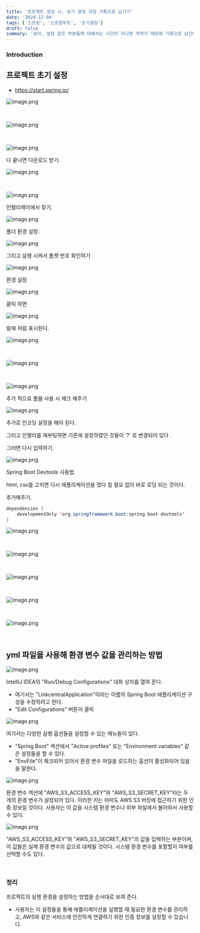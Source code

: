 ```yaml
---
title: '프로젝트 생성 시, 초기 설정 과정 기록으로 남기기'
date: '2024-12-04'
tags: ['스프링', '스프링부트', '초기설정']
draft: false
summary: '설치, 설정 같은 부분들에 대해서는 시간이 지나면 까먹기 때문에 기록으로 남긴다'
---
```


### Introduction

<TOCInline toc={props.toc} exclude="Introduction" />




## 프로젝트 초기 설정

- https://start.spring.io/

![image.png](/static/images/이미지84.png)

<br/>

![image.png](/static/images/이미지85.png)

<br/>

![image.png](/static/images/이미지86.png)



다 끝나면 다운로드 받기.


![image.png](/static/images/이미지87.png)


<br/>

![image.png](/static/images/이미지88.png)



인텔리제이에서 찾기.


![image.png](/static/images/이미지89.png)


폴더 환경 설정.

![image.png](/static/images/이미지90.png)


그리고 실행 시켜서 톰켓 번호 확인하기


![image.png](/static/images/이미지91.png)


환경 설정


![image.png](/static/images/이미지92.png)


클릭 하면


![image.png](/static/images/이미지93.png)



밑에 처럼 표시된다.

![image.png](/static/images/이미지94.png)


<br/>


![image.png](/static/images/이미지95.png)

<br/>


![image.png](/static/images/이미지96.png)



추가 적으로 롬봄 사용 시 체크 해주기

![image.png](/static/images/이미지97.png)




추가로 인코딩 설정을 해야 된다.

그리고 인텔리를 재부팅하면 기존에 설정하였던 것들이 ‘?’ 로 변경되어 있다 .

그러면 다시 입력하기.

![image.png](/static/images/이미지98.png)



Spring Boot Devtools 사용법

html, css를 고치면 다시 애플리케이션을 껐다 킬 필요 없이 바로 로딩 되는 것이다.



추가해주기.

```java
dependencies {
    developmentOnly 'org.springframework.boot:spring-boot-devtools'
}
````

![image.png](/static/images/이미지99.png)

<br/>


![image.png](/static/images/이미지100.png)


<br/>

![image.png](/static/images/이미지101.png)



<br/>


![image.png](/static/images/이미지102.png)



<br/>


![image.png](/static/images/이미지103.png)

<br/>

## yml 파일을 사용해 환경 변수 값을 관리하는 방법

![image.png](/static/images/이미지104.png)


IntelliJ IDEA의 "Run/Debug Configurations" 대화 상자를 열여 준다.
- 여기서는 "LinkcentralApplication"이라는 이름의 Spring Boot 애플리케이션 구성을 수정하려고 한다.
- "Edit Configurations" 버튼이 클릭

![image.png](/static/images/이미지105.png)




여기서는 다양한 실행 옵션들을 설정할 수 있는 메뉴들이 있다.
- "Spring Boot" 섹션에서 "Active profiles" 또는 "Environment variables" 같은 설정들을 할 수 있다.
- "EnvFile"이 체크되어 있어서 환경 변수 파일을 로드하는 옵션이 활성화되어 있음을 말한다.


![image.png](/static/images/이미지106.png)



환경 변수 섹션에 "AWS_S3_ACCESS_KEY"와 "AWS_S3_SECRET_KEY"라는 두 개의 환경 변수가 설정되어 있다.
이러한 키는 아마도 AWS S3 버킷에 접근하기 위한 인증 정보일 것이다.
사용자는 이 값을 시스템 환경 변수나 외부 파일에서 불러와서 사용할 수 있다.



![image.png](/static/images/이미지107.png)


"AWS_S3_ACCESS_KEY"와 "AWS_S3_SECRET_KEY"의 값을 입력하는 부분이며, 이 값들은 실제 환경 변수의 값으로 대체될 것이다.
시스템 환경 변수를 포함할지 여부를 선택할 수도 있다.



<br/>



### 정리
프로젝트의 실행 환경을 설정하는 방법을 순서대로 보여 준다.
- 사용자는 이 설정들을 통해 애플리케이션을 실행할 때 필요한 환경 변수를 관리하고, AWS와 같은 서비스에 안전하게 연결하기 위한 인증 정보를 설정할 수 있습니다.





